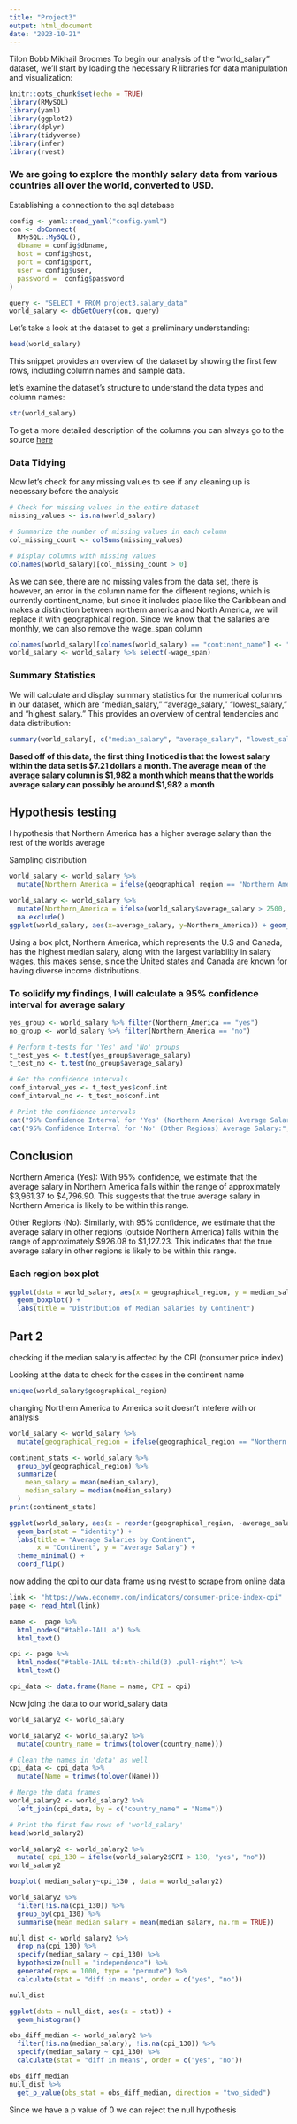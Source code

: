 ---
title: "Project3"
output: html_document
date: "2023-10-21"
---
Tilon Bobb Mikhail Broomes
To begin our analysis of the "world_salary" dataset, we'll start by loading the necessary R libraries for data manipulation and visualization:
```{r setup, include=TRUE}
knitr::opts_chunk$set(echo = TRUE)
library(RMySQL)
library(yaml)
library(ggplot2)
library(dplyr)
library(tidyverse)
library(infer)
library(rvest)
```
### We are going to explore the monthly salary data from various countries all over the world, converted to USD. 

Establishing a connection to the sql database
```{r}
config <- yaml::read_yaml("config.yaml")
con <- dbConnect(
  RMySQL::MySQL(),
  dbname = config$dbname,
  host = config$host,
  port = config$port,
  user = config$user,
  password =  config$password
)
```

```{r}
query <- "SELECT * FROM project3.salary_data"
world_salary <- dbGetQuery(con, query)
```

Let's take a look at the dataset to get a preliminary understanding:
```{r}
head(world_salary)
```
This snippet provides an overview of the dataset by showing the first few rows, including column names and sample data. 

let's examine the dataset's structure to understand the data types and column names:
```{r}
str(world_salary)
```
 
To get a more detailed description of the columns you can always go to the source [here](https://www.kaggle.com/datasets/zedataweaver/global-salary-data)
 
### Data Tidying

Now let's check for any missing values to see if any cleaning up is necessary before the analysis
```{r}
# Check for missing values in the entire dataset
missing_values <- is.na(world_salary)

# Summarize the number of missing values in each column
col_missing_count <- colSums(missing_values)

# Display columns with missing values
colnames(world_salary)[col_missing_count > 0]
```


As we can see, there are no missing vales from the data set, there is however, an error in the column name for the different regions, which is currently continent_name, but since it includes place like the Caribbean and makes a distinction between northern america and North America, we will replace it with geographical region. Since we know that the salaries are monthly, we can also remove the wage_span column
```{r}
colnames(world_salary)[colnames(world_salary) == "continent_name"] <- "geographical_region"
world_salary <- world_salary %>% select(-wage_span)
```


### Summary Statistics

We will calculate and display summary statistics for the numerical columns in our dataset, which are "median_salary," "average_salary," "lowest_salary," and "highest_salary." This provides an overview of central tendencies and data distribution:
```{r}
summary(world_salary[, c("median_salary", "average_salary", "lowest_salary", "highest_salary")])
```

**Based off of this data, the first thing I noticed is that the lowest salary within the data set is $7.21 dollars a month. The average mean of the average salary column is $1,982 a month which means that the worlds average salary can possibly be around $1,982 a month**


## Hypothesis testing

I hypothesis that Northern America has a higher average salary than the rest of the worlds average


Sampling distribution
```{r}
world_salary <- world_salary %>%
  mutate(Northern_America = ifelse(geographical_region == "Northern America", "Yes", "No"))
```

```{r}
world_salary <- world_salary %>% 
  mutate(Northern_America = ifelse(world_salary$average_salary > 2500, "yes", "no")) %>%
  na.exclude()
ggplot(world_salary, aes(x=average_salary, y=Northern_America)) + geom_boxplot() + theme_bw()
```

Using a box plot, Northern America, which represents the U.S and Canada, has the highest median salary, along with the largest variability in salary wages, this makes sense, since the United states and Canada are known for having diverse income distributions.

### To solidify my findings, I will calculate a 95% confidence interval for average salary

```{r}
yes_group <- world_salary %>% filter(Northern_America == "yes")
no_group <- world_salary %>% filter(Northern_America == "no")

# Perform t-tests for 'Yes' and 'No' groups
t_test_yes <- t.test(yes_group$average_salary)
t_test_no <- t.test(no_group$average_salary)

# Get the confidence intervals
conf_interval_yes <- t_test_yes$conf.int
conf_interval_no <- t_test_no$conf.int

# Print the confidence intervals
cat("95% Confidence Interval for 'Yes' (Northern America) Average Salary:", conf_interval_yes, "\n")
cat("95% Confidence Interval for 'No' (Other Regions) Average Salary:", conf_interval_no, "\n")
```

## Conclusion
Northern America (Yes): With 95% confidence, we estimate that the average salary in Northern America falls within the range of approximately $3,961.37 to $4,796.90. This suggests that the true average salary in Northern America is likely to be within this range.

Other Regions (No): Similarly, with 95% confidence, we estimate that the average salary in other regions (outside Northern America) falls within the range of approximately $926.08 to $1,127.23. This indicates that the true average salary in other regions is likely to be within this range.

### Each region box plot
```{r}
ggplot(data = world_salary, aes(x = geographical_region, y = median_salary)) +
  geom_boxplot() +
  labs(title = "Distribution of Median Salaries by Continent")
```

## Part 2
checking if the median salary is affected by the CPI (consumer price index)

Looking at the data to check for the cases in the continent name
```{r}
unique(world_salary$geographical_region)
```
changing Northern America to America so it doesn't  intefere with or analysis 

```{r}
world_salary <- world_salary %>%
  mutate(geographical_region = ifelse(geographical_region == "Northern America", "North America", geographical_region))
```


```{r}
continent_stats <- world_salary %>%
  group_by(geographical_region) %>%
  summarize(
    mean_salary = mean(median_salary),
    median_salary = median(median_salary)
  )
print(continent_stats)
```

```{r}
ggplot(world_salary, aes(x = reorder(geographical_region, -average_salary), y = average_salary)) +
  geom_bar(stat = "identity") +
  labs(title = "Average Salaries by Continent",
       x = "Continent", y = "Average Salary") +
  theme_minimal() +
  coord_flip()

```

now adding the cpi to our data frame using rvest to scrape from online data 

```{r}
link <- "https://www.economy.com/indicators/consumer-price-index-cpi"
page <- read_html(link)

name <-  page %>% 
  html_nodes("#table-IALL a") %>% 
  html_text()

cpi <- page %>% 
  html_nodes("#table-IALL td:nth-child(3) .pull-right") %>% 
  html_text()

cpi_data <- data.frame(Name = name, CPI = cpi)

```

Now joing the data to our world_salary data 

```{r}
world_salary2 <- world_salary

world_salary2 <- world_salary2 %>%
  mutate(country_name = trimws(tolower(country_name)))  

# Clean the names in 'data' as well
cpi_data <- cpi_data %>%
  mutate(Name = trimws(tolower(Name)))  

# Merge the data frames
world_salary2 <- world_salary2 %>% 
  left_join(cpi_data, by = c("country_name" = "Name"))

# Print the first few rows of 'world_salary'
head(world_salary2)
```

```{r}
world_salary2 <- world_salary2 %>% 
  mutate( cpi_130 = ifelse(world_salary2$CPI > 130, "yes", "no"))
world_salary2
```

```{r}
boxplot( median_salary~cpi_130 , data = world_salary2)
```

```{r}
world_salary2 %>%
  filter(!is.na(cpi_130)) %>%
  group_by(cpi_130) %>%
  summarise(mean_median_salary = mean(median_salary, na.rm = TRUE))


```

```{r}
null_dist <- world_salary2 %>%
  drop_na(cpi_130) %>%
  specify(median_salary ~ cpi_130) %>%
  hypothesize(null = "independence") %>%
  generate(reps = 1000, type = "permute") %>%
  calculate(stat = "diff in means", order = c("yes", "no"))

null_dist
```

```{r}
ggplot(data = null_dist, aes(x = stat)) +
  geom_histogram()
```

```{r}
obs_diff_median <- world_salary2 %>%
  filter(!is.na(median_salary), !is.na(cpi_130)) %>%
  specify(median_salary ~ cpi_130) %>%
  calculate(stat = "diff in means", order = c("yes", "no"))
```


```{r}
obs_diff_median
null_dist %>%
  get_p_value(obs_stat = obs_diff_median, direction = "two_sided")
```

Since we have a p value of 0 we can reject the null hypothesis